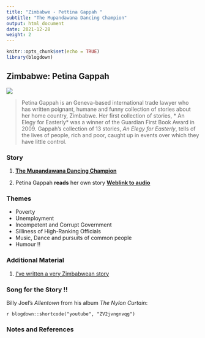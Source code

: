 ```yaml
---
title: "Zimbabwe - Pettina Gappah "
subtitle: "The Mupandawana Dancing Champion"
output: html_document
date: 2021-12-28
weight: 2
---
```


```r
knitr::opts_chunk$set(echo = TRUE)
library(blogdown)
```

## Zimbabwe: Petina Gappah

![](https://i.guim.co.uk/img/media/28913a4af90ba05bb3f04ed1033af6b2ff837fa8/0_526_2279_1860/master/2279.jpg?width=620&quality=45&auto=format&fit=max&dpr=2&s=ae7203e338dc0b905d6a62dc857bb6d2)



> Petina Gappah is an Geneva-based international trade lawyer who has written poignant, humane and funny collection of stories about her home country, Zimbabwe. Her first collection of stories, * An Elegy for Easterly*  was a winner of the Guardian First Book Award in 2009. Gappah's collection of 13 stories, *An Elegy for Easterly*, tells of the lives of people, rich and poor, caught up in events over which they have little control.


### Story


1. <u>[**The Mupandawana Dancing Champion**](/pdf/ISTW/The-Mupandawana-Dancing-Champion.pdf)</u>

2. Petina Gappah **reads** her own story <u>[**Weblink to audio**](https://www.theguardian.com/books/audio/2009/jan/26/pettina-gappah-dancing-champion)</u>

### Themes
  - Poverty
  - Unemployment
  - Incompetent and Corrupt Government
  - Silliness of High-Ranking Officials
  - Music, Dance and pursuits of common people
  - Humour !!
  
### Additional Material

1. <u>[I've written a very Zimbabwean story](https://www.theguardian.com/books/2015/sep/05/petina-gappah-interview-ive-written-very-zimbabwean-story)</u>

 
### Song for the Story !!

Billy Joel's *Allentown* from his album *The Nylon Curtain*:   

`r blogdown::shortcode("youtube", "ZV2jvngnvqg")`


### Notes and References  


 
 
